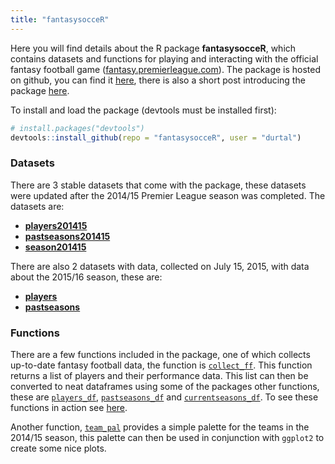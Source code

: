 ```yaml
---
title: "fantasysocceR"
---
```


Here you will find details about the R package **fantasysocceR**, which contains datasets and functions for playing and interacting with the official fantasy football game ([fantasy.premierleague.com](http://fantasy.premierleague.com)).  The package is hosted on github, you can find it [here](https://github.com/durtal/fantasysocceR), there is also a short post introducing the package [here](http://durtal.github.io/blog/r-package-fantasysocceR.html).

To install and load the package (devtools must be installed first):

```r
# install.packages("devtools")
devtools::install_github(repo = "fantasysocceR", user = "durtal")
```

### Datasets
There are 3 stable datasets that come with the package, these datasets were updated after the 2014/15 Premier League season was completed.  The datasets are:

* [**players201415**](players201415.html)
* [**pastseasons201415**](pastseasons201415.html)
* [**season201415**](season201415.html)

There are also 2 datasets with data, collected on July 15, 2015, with data about the 2015/16 season, these are:

* [**players**](players.html)
* [**pastseasons**](pastseasons.html)

### Functions

There are a few functions included in the package, one of which collects up-to-date fantasy football data, the function is [`collect_ff`](collect_ff.html).  This function returns a list of players and their performance data.  This list can then be converted to neat dataframes using some of the packages other functions, these are [`players_df`](players_df.html), [`pastseasons_df`](pastseasons_df.html) and [`currentseasons_df`](currentseasons_df.html).  To see these functions in action see [here](using_functions.html).

Another function, [`team_pal`](team_pal.html) provides a simple palette for the teams in the 2014/15 season, this palette can then be used in conjunction with `ggplot2` to create some nice plots.

